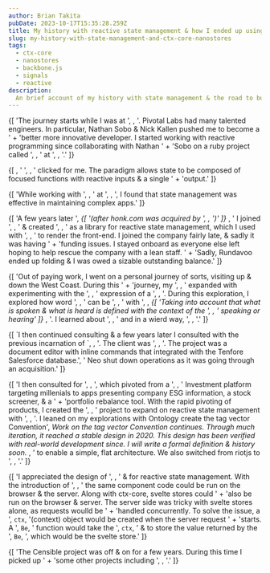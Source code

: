 ```yaml
---
author: Brian Takita
pubDate: 2023-10-17T15:35:28.259Z
title: My history with reactive state management & how I ended up using ctx-core & nanostores
slug: my-history-with-state-management-and-ctx-core-nanostores
tags:
  - ctx-core
  - nanostores
  - backbone.js
  - signals
  - reactive
description:
  An brief account of my history with state management & the road to building ctx-core & adopting nanostores
---
```


<p>
	{[
		'The journey starts while I was at ',
		<Atb innerText="Pivotal Labs" href="https://en.wikipedia.org/wiki/Pivotal_Labs"/>,
		'. Pivotal Labs had many talented engineers. In particular, Nathan Sobo & Nick Kallen pushed me to become a ' +
		'better more innovative developer. I started working with reactive programming since collaborating with Nathan ' +
		'Sobo on a ruby project called ',
		<Atb innerText="Unison" href="https://github.com/nathansobo/unison/tree/master"/>,
		' at ',
		<Atb innerText="Grokit" href="https://en.wikipedia.org/wiki/Grockit"/>,
		'.'
	]}
</p>
<p>
	{[
		<Atb innerText="Reactive" href="https://en.wikipedia.org/wiki/Reactive_programming"/>,
		' ',
		<Atb innerText="state management" href="https://en.wikipedia.org/wiki/State_management"/>,
		' clicked for me. The paradigm allows state to be composed of focused functions with reactive inputs & a single ' +
		'output.'
	]}
</p>
<p>
	{[
		'While working with ',
		<Atb innerText="Backbone.js" href="https://backbonejs.org/"/>,
		' at ',
		<Atb innerText="honk.com" href="https://www.honk.com/"/>,
		', I found that state management was effective in maintaining complex apps.'
	]}
</p>
<p>
	{[
		'A few years later ',
		<em>
			{[
				'(after honk.com was acquired by ',
				<Atb innerText="TrueCar" href="https://www.truecar.com/"/>,
				')'
			]}
		</em>,
		' I joined ',
		<Atb innerText="Rundavoo" href="https://www.crunchbase.com/organization/rundavoo"/>,
		' & created ',
		<Atb innerText="backbone-signal" href="/posts/backbone-signal-practical-reactive-programming-javascript"/>,
		' as a library for reactive state management, which I used with ',
		<Atb innerText="riotjs" href="https://riot.js.org/"/>,
		' to render the front-end. I joined the company fairly late, & sadly it was having ' +
		'funding issues. I stayed onboard as everyone else left hoping to help rescue the company with a lean staff. ' +
		'Sadly, Rundavoo ended up folding & I was owed a sizable outstanding balance.'
	]}
</p>
<p>
	{[
		'Out of paying work, I went on a personal journey of sorts, visiting up & down the West Coast. During this ' +
		'journey, my  ',
		<Atb innerText="worldview" href="https://github.com/btakita/philosophy/blob/master/src/worldview.md"/>,
		' expanded with experimenting with the ',
		<Atb innerText="ontological" href="https://github.com/btakita/philosophy/blob/master/src/ontology.md"/>,
		' expression of a ',
		<Atb innerText="Philosophy" href="https://github.com/btakita/philosophy"/>,
		'. During this exploration, I explored how word ',
		<Atb innerText="definitions" href="https://github.com/btakita/philosophy/blob/master/src/definition.md"/>,
		' can be ',
		<Atb innerText="scoped" href="https://github.com/btakita/philosophy/blob/master/src/scope.md"/>,
		' with ',
		<Atb innerText="context" href="https://github.com/btakita/philosophy/blob/master/src/context.md"/>,
		<Cite ctx={props.ctx} uuid={uuid_()}>
			{[
				'Taking into account that what is spoken & what is heard is defined with the context of the ',
				<Atb innerText="entity" href="https://github.com/btakita/philosophy/blob/master/src/entity.md"/>,
				' speaking or hearing'
			]}
		</Cite>,
		'. I learned about ',
		<Atb innerText="Existence" href="https://github.com/btakita/philosophy/blob/master/src/existence.md"/>,
		' and in a wierd way, ',
		<Atb innerText="Everything Exists" href="/posts/everything-exists"/>,
		'.'
	]}
</p>
<p>
	{[
		`I then continued consulting & a few years later I consulted with the previous incarnation of `,
		<Atb innerText="Neo" href="https://neo.com/"/>,
		'. The client was ',
		<Atb innerText="Tenfore Holdings" href="https://www.crunchbase.com/organization/tenfore-holdings"/>,
		'. The project was a document editor with inline commands that integrated with the Tenfore Salesforce database.',
		' Neo shut down operations as it was going through an acquisition.'
	]}
</p>
<p>
	{[
		'I then consulted for ',
		<Atb innerText="Censible" href="https://censible.co"/>,
		', which pivoted from a ',
		<Atb innerText="ESG" href="https://en.wikipedia.org/wiki/Environmental,_social,_and_corporate_governance"/>,
		' Investment platform targeting millenials to apps presenting company ESG information, a stock screener, & a ' +
		'portfolio rebalance tool. With the rapid pivoting of products, I created the ',
		<Atb_ctx_core/>,
		' project to expand on reactive state management with ',
		<Atb innerText="Domain Driven Design" href="https://en.wikipedia.org/wiki/Domain-driven_design"/>,
		'. I leaned on my explorations with Ontology create the tag vector Convention',
		<Cite ctx={props.ctx} uuid={uuid_()}>
			Work on the tag vector Convention continues. Through much iteration, it reached a stable design in 2020.
			This design has been verified with real-world development since. I will write a formal definition & history soon.
		</Cite>,
		' to enable a simple, flat architecture. We also switched from riotjs to ',
		<Atb innerText="sveltejs" href="https://svelte.dev/"/>,
		'.'
	]}
</p>
<p>
	{[
		'I appreciated the design of ',
		<Atb innerText="svelte stores" href="https://svelte.dev/docs/svelte-store"/>,
		' & for reactive state management. With the introduction of ',
		<Atb innerText="Sapper" href="https://sapper.svelte.dev/"/>,
		' the same component code could be run on the browser & the server. Along with ctx-core, svelte stores could ' +
		'also be run on the browser & server. The server side was tricky with svelte stores alone, as requests woulld be ' +
		'handled concurrently. To solve the issue, a ',
		<code>ctx</code>,
		'(context) object would be created when the server request ' +
		'starts. A ',
		<code>Be</code>,
		' function would take the ',
		<code>ctx</code>,
		' & to store the value returned by the ',
		<code>Be</code>,
		', which would be the svelte store.'
	]}
</p>
<p>
	{[
		'The Censible project was off & on for a few years. During this time I picked up ' +
		'some other projects including ',
		<Atb innerText="menu.com" href="https://menu.com"/>,
		'.'
	]}
</p>
<Citation_list ctx={props.ctx}/>
